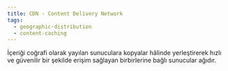 ```yaml
---
title: CDN - Content Delivery Network
tags:
  - geographic-distribution
  - content-caching
---
```


İçeriği coğrafi olarak yayılan sunuculara kopyalar hâlinde yerleştirerek hızlı ve güvenilir bir şekilde erişim sağlayan birbirlerine bağlı sunucular ağıdır.